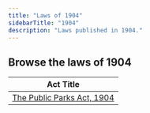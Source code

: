 ```yaml
---
title: "Laws of 1904"
sidebarTitle: "1904"
description: "Laws published in 1904."
---
```


## Browse the laws of 1904

| Act Title |
|-----------|
| [The Public Parks Act, 1904](/laws/act-84) |
